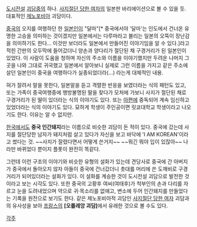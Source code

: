 [[도시전설]] [[괴담]]중의 하나. [[사지절단 당한 여자]]의 일본판 바리에이션으로 볼 수 있을 듯. 대표적인 [[제노포비아]] 괴담이다.

[[중국]]의 오지를 여행하던 한 [[일본]]인이 "달마"[* 중국에서야 '달마'는 인도에서 건너온 유명한 고승을 의미하는 것이겠지만 일본에서는 다루마라고 불리는 일본의 오뚝이 장난감을 의미하기도 한다... 이것만 보더라도 일본에서 만들어진 이야기임을 알 수 있다.]라고 적힌 간판의 오두막에 들어갔더니 양손과 양다리가 절단된 채 구경거리가 된 일본인이 있었다. 이 사람이 도움을 청하며 자신의 주소와 이름을 이야기했지만 두려운 나머지 그곳을 나와 그대로 귀국했고 일본에서 알아보니 실제로 그런 이름을 가지고 같은 주소에 살던 일본인이 중국을 여행하다가 실종되었더라(...) 라는게 대체적인 내용. 

혀가 잘려서 말을 못한다, 일본말을 듣고 격렬한 반응을 보였더라는 식의 패턴도 있고, 또는 가족이 중국여행중에 행방불명된 딸을 찾다가 모처에 가보니 사지가 절단된 채로 구경거리가 된 딸이 있더라는 식의 이야기도 있다. 또는 [[아편]]에 중독되어 계속 임신하고 있었더라는 식의 이야기도 있다. 묘하게 학생이 주인공이면 릿쿄대학교 학생이라고 나오기도 한다. 이유는 알 수 없지만.

[[한국]]에서도 '''중국 인간돼지'''라는 이름으로 비슷한 괴담이 돈 적이 있다. 중국에 갔는데 사지를 절단당한 남자가 돼지처럼 살고 있다가 자신을 보고 바닥에 'I AM KOREAN'이라고 썼다는 것. ~~사지가 잘렸다면서 어떻게 쓴거지~~ ~~뭐긴 뭐야 입이 있잖아~~ 나라만 바뀌었다 뿐이지 플롯이 완전히 똑같다. 

그런데 이런 구조의 이야기와 비슷한 유형의 설화가 있는데 견당사로 중국에 간 아버지가 중국에서 돌아오지 않자 아들이 중국에 건너갔더니 촛대를 머리에 쓴 도깨비로 구경거리가 되어있더라는 설화가 있다. 이 설화를 계승한 것이 도시전설 괴담으로 발전한 것이라고 보는 시각도 있다. 또한 중국의 고황후 여씨(여태후)가 척부인의 손과 다리를 자르고 눈을 도려내었으며 약으로 귀·목소리를 없애고, 변소에 두어 인간돼지를 만들었다는 기록을 원전으로 보기도 한다. 같은 제노포비아적 괴담인 [[사지절단 당한 여자]] 괴담과의 유사성을 보아 [[프랑스]]의 '''[오를레앙 괴담]'''에서 유래한 것으로 볼 수도 있다.

[[각주]]
